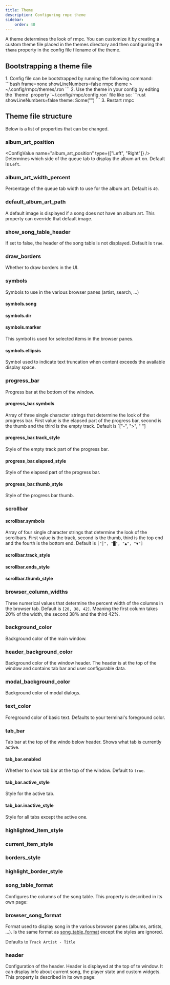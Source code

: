 ```yaml
---
title: Theme
description: Configuring rmpc theme
sidebar:
    order: 40
---
```



A theme determines the look of rmpc. You can customize it by creating a custom theme file placed in the themes
directory and then configuring the `theme` property in the config file filename of the theme.

## Bootstrapping a theme file

<Steps>
1. Config file can be bootstrapped by running the following command:
    ```bash frame=none showLineNumbers=false
    rmpc theme > ~/.config/rmpc/themes/<theme_name>.ron
    ```
2. Use the theme in your config by editing the `theme` property `~/.config/rmpc/config.ron` file like so:
    ```rust showLineNumbers=false
    theme: Some("<theme_name>")
    ```
3. Restart rmpc
</Steps>

## Theme file structure

Below is a list of properties that can be changed.

### album_art_position

<ConfigValue name="album_art_position" type={["Left", "Right"]} />
Determines which side of the queue tab to display the album art on. Default is `Left`.

### album_art_width_percent

<ConfigValue name="album_art_width_percent" type="number" />

Percentage of the queue tab width to use for the album art. Default is `40`.

### default_album_art_path

<ConfigValue name="default_album_art_path" type="string" optional />

A default image is displayed if a song does not have an album art. This property can override that default image.

### show_song_table_header

<ConfigValue name="show_song_table_header" type="boolean" />

If set to false, the header of the song table is not displayed. Default is `true`.

### draw_borders

<ConfigValue name="draw_borders" type="boolean" />
Whether to draw borders in the UI.

### symbols

Symbols to use in the various browser panes (artist, search, ...)

<ConfigValue name="symbols" type="other" customText="<Symbols>" />

#### symbols.song

<ConfigValue name="song" type="string" customText="S" />

#### symbols.dir

<ConfigValue name="dir" type="string" customText="D" />

#### symbols.marker

<ConfigValue name="marker" type="string" customText="M" />

This symbol is used for selected items in the browser panes.

#### symbols.ellipsis

<ConfigValue name="ellipsis" type="string" customText="..." />

Symbol used to indicate text truncation when content exceeds the available
display space.

### progress_bar

Progress bar at the bottom of the window.

<ConfigValue name="progress_bar" type="other" customText="ProgressBar" />

#### progress_bar.symbols

<ConfigValue name="track_style" type="string" customText="[elapsed, thumb, track]" />

Array of three single character strings that determine the look of the progress bar. First value is the elapsed part of
the progress bar, second is the thumb and the third is the empty track. Default is `["-", ">", " "]

#### progress_bar.track_style

<ConfigValue name="track_style" type="string" customText="<style>" />

Style of the empty track part of the progress bar.

#### progress_bar.elapsed_style

<ConfigValue name="elapsed_style" type="string" customText="<style>" />

Style of the elapsed part of the progress bar.

#### progress_bar.thumb_style

<ConfigValue name="thumb_style" type="string" customText="<style>" />

Style of the progress bar thumb.

### scrollbar

<ConfigValue name="scrollbar" type="other" customText="Scrollbar" />

#### scrollbar.symbols

<ConfigValue name="track_style" type="string" customText="[track, thumb, end_top, end_bot]" />

Array of four single character strings that determine the look of the scrollbars. First value is the track, second is
the thumb, third is the top end and the fourth is the bottom end. Default is `["│", "█", "▲", "▼"]`

#### scrollbar.track_style

<ConfigValue name="track_style" type="string" customText="<style>" />

#### scrollbar.ends_style

<ConfigValue name="ends_style" type="string" customText="<style>" />

#### scrollbar.thumb_style

<ConfigValue name="thumb_style" type="string" customText="<style>" />

### browser_column_widths

<ConfigValue name="browser_column_widths" type="number" customText="[number, number, number]" />

Three numerical values that determine the percent width of the columns in the browser tab. Default is `[20, 38, 42]`.
Meaning the first column takes 20% of the width, the second 38% and the third 42%.

### background_color

<ConfigValue name="background_color" type="string" customText="color" />

Background color of the main window.

### header_background_color

<ConfigValue name="background_color" type="string" customText="color" />

Background color of the window header. The header is at the top of the window and contains tab bar and user configurable
data.

### modal_background_color

<ConfigValue name="background_color" type="string" customText="color" />

Background color of modal dialogs.

### text_color

<ConfigValue name="text_color" type="string" customText="color" />

Foreground color of basic text. Defaults to your terminal's foreground color.

### tab_bar

Tab bar at the top of the windo below header. Shows what tab is currently active.

#### tab_bar.enabled

<ConfigValue name="enabled" type="boolean" />

Whether to show tab bar at the top of the window. Default to `true`.

#### tab_bar.active_style

<ConfigValue name="active_style" type="other" customText="<style>" />

Style for the active tab.

#### tab_bar.inactive_style

<ConfigValue name="inactive_style" type="other" customText="<style>" />

Style for all tabs except the active one.

### highlighted_item_style

<ConfigValue name="highlighted_item_style" type="other" customText="<style>" />

### current_item_style

<ConfigValue name="current_item_style" type="other" customText="<style>" />

### borders_style

<ConfigValue name="borders_style" type="other" customText="<style>" />

### highlight_border_style

<ConfigValue name="highlight_border_style" type="other" customText="<style>" />

### song_table_format

<ConfigValue
    name="song_table_format"
    type="other"
    customText="<song_table_format>"
    link="/rmpc/configuration/song-table/"
/>

Configures the columns of the song table. This property is described in its own page:

<LinkCard
    title="song_table_format"
    description="Configuration of the table of songs on the queue page"
    href="/rmpc/configuration/song-table/"
/>

### browser_song_format

<ConfigValue
    name="browser_song_format"
    type="other"
    customText="<song_table_format>"
    link="/rmpc/configuration/song-table#property"
/>

Format used to display song in the various browser panes (albums, artists, ...). Is the same format as
[song_table_format](/rmpc/configuration/theme#song_table_format) except the styles are ignored.

Defaults to `Track Artist - Title`

### header

<ConfigValue name="header" type="other" customText="<header[]>" link="/rmpc/configuration/header/" />

Configuration of the header. Header is displayed at the top of te window. It can display info about current song, the
player state and custom widgets. This property is described in its own page:

<LinkCard title="header" description="Configuration of the window header" href="/rmpc/configuration/header/" />
